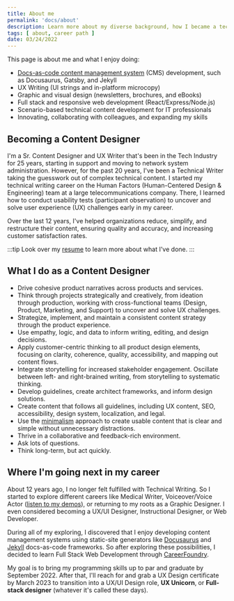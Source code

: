```yaml
---
title: About me
permalink: 'docs/about'
description: Learn more about my diverse background, how I became a technical writer, and where I'm next.
tags: [ about, career path ]
date: 03/24/2022
---
```


This page is about me and what I enjoy doing:
- [Docs-as-code content management system](https://docsascodepresentation.patriciamcphee.repl.co/#1) (CMS) development, such as Docusaurus, Gatsby, and Jekyll
- UX Writing (UI strings and in-platform microcopy)
- Graphic and visual design (newsletters, brochures, and eBooks)
- Full stack and responsive web development (React/Express/Node.js)
- Scenario-based technical content development for IT professionals 
- Innovating, collaborating with colleagues, and expanding my skills


## Becoming a Content Designer
<!-- Include file -->
I'm a Sr. Content Designer and UX Writer that's been in the Tech Industry for 25 years, starting in support and moving to network system administration. However, for the past 20 years, I've been a Technical Writer taking the guesswork out of complex technical content. I started my technical writing career on the Human Factors (Human-Centered Design & Engineering) team at a large telecommunications company. There, I learned how to conduct usability tests (participant observation) to uncover and solve user experience (UX) challenges early in my career.  

Over the last 12 years, I've helped organizations reduce, simplify, and restructure their content, ensuring quality and accuracy, and increasing customer satisfaction rates. 
<!-- -->



:::tip
Look over my [resume](resume.mdx) to learn more about what I've done.
:::

## What I do as a Content Designer

- Drive cohesive product narratives across products and services.
- Think through projects strategically and creatively, from ideation through production, working with cross-functional teams (Design, Product, Marketing, and Support) to uncover and solve UX challenges.
- Strategize, implement, and maintain a consistent content strategy through the product experience.
- Use empathy, logic, and data to inform writing, editing, and design decisions.
- Apply customer-centric thinking to all product design elements, focusing on clarity, coherence, quality, accessibility, and mapping out content flows.
- Integrate storytelling for increased stakeholder engagement. Oscillate between left- and right-brained writing, from storytelling to systematic thinking.
- Develop guidelines, create architect frameworks, and inform design solutions.
- Create content that follows all guidelines, including UX content, SEO, accessibility, design system, localization, and legal.
- Use the [minimalism](https://www.stilo.com/2017/05/04/dita-and-minimalism/#:~:text=Minimalism%2C%20when%20applied%20to%20technical%20writing%2C%20should%20result,2%20Usable%203%20Minimal%204%20Appropriate%205%20Findable) approach to create usable content that is clear and simple without unnecessary distractions.
- Thrive in a collaborative and feedback-rich environment.
- Ask lots of questions.
- Think long-term, but act quickly.


## Where I'm going next in my career

About 12 years ago, I no longer felt fulfilled with Technical Writing. So I started to explore different careers like Medical Writer, Voiceover/Voice Actor ([listen to my demos](https://soundcloud.com/patriciamcphee/sets/voiceover-demos)), or returning to my roots as a Graphic Designer. I even considered becoming a UX/UI Designer, Instructional Designer, or Web Developer.   

During all of my exploring, I discovered that I enjoy developing content management systems using static-site generators like [Docusaurus](https://docusaurus.io/docs) and [Jekyll](https://jekyllrb.com/) docs-as-code frameworks. So after exploring these possibilities, I decided to learn Full Stack Web Development through [CareerFoundry](https://careerfoundry.com/en/courses/become-a-web-developer/). 

My goal is to bring my programming skills up to par and graduate by September 2022. After that, I'll reach for and grab a UX Design certificate by March 2023 to transition into a UX/UI Design role, **UX Unicorn**, or **Full-stack designer** (whatever it's called these days).